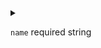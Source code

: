 
<details>
<summary>

`name` <span class="config-field-required">required</span> <span class="config-field-type">string</span> 

</summary>

Name is the name of the command that should be installed

</details>
